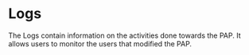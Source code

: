 
# Logs

The Logs contain information on the activities done towards the PAP. It allows users to monitor the users that modified the
PAP.

<ProjectLogs />